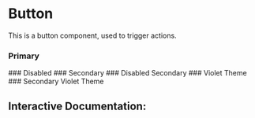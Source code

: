 

<Meta of={Story} />

# Button

This is a button component, used to trigger actions.

### Primary
<Canvas of={Story.Primary} />
### Disabled
<Canvas of={Story.Disabled} />
### Secondary
<Canvas of={Story.Secondary} />
### Disabled Secondary
<Canvas of={Story.SecondaryDisabled} />
### Violet Theme
<Canvas of={Story.Violet} />
### Secondary Violet Theme
<Canvas of={Story.VioletSecondary} />

## Interactive Documentation:
<Primary />
<Controls />